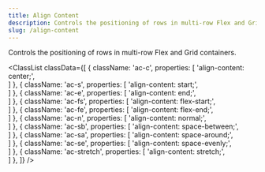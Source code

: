 ```yaml
---
title: Align Content
description: Controls the positioning of rows in multi-row Flex and Grid containers.
slug: /align-content
---
```



Controls the positioning of rows in multi-row Flex and Grid containers.

<ClassList
  classData={[
    {
      className: 'ac-c',
      properties: [
        'align-content: center;',      
      ]
    },
    {
      className: 'ac-s',
      properties: [
        'align-content: start;',      
      ]
    },
    {
      className: 'ac-e',
      properties: [
        'align-content: end;',      
      ]
    },
    {
      className: 'ac-fs',
      properties: [
        'align-content: flex-start;',      
      ]
    },
    {
      className: 'ac-fe',
      properties: [
        'align-content: flex-end;',      
      ]
    },
    {
      className: 'ac-n',
      properties: [
        'align-content: normal;',      
      ]
    },
    {
      className: 'ac-sb',
      properties: [
        'align-content: space-between;',      
      ]
    },
    {
      className: 'ac-sa',
      properties: [
        'align-content: space-around;',      
      ]
    },
    {
      className: 'ac-se',
      properties: [
        'align-content: space-evenly;',      
      ]
    },
    {
      className: 'ac-stretch',
      properties: [
        'align-content: stretch;',      
      ]
    },
  ]}
/>